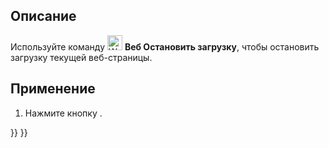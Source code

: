 <languages/>

{{Docnav/ru
|[[Web_BrowserRefresh/ru|Обновить веб-страницу]]
|[[Web_BrowserZoomIn/ru|Увеличить масштаб]]
|[[Web_Workbench/ru|Веб]]
|IconL=Web_BrowserRefresh.svg
|IconR=Web_BrowserZoomIn.svg
|IconC=Workbench_Web.svg
}}

{{GuiCommand/ru
|Name=Web BrowserStop
|Name/ru=Веб Остановить загрузку
|MenuLocation=
|Workbenches=[[Web_Workbench/ru|Веб]], [[Start_Workbench/ru|Старт]]
|SeeAlso=
}}

<span id="Description"></span>
== Описание ==

Используйте команду [[Image:Web_BrowserStop.svg|24px]] '''Веб Остановить загрузку''', чтобы остановить загрузку текущей веб-страницы.

<span id="Usage"></span>
== Применение ==

# Нажмите кнопку {{Button|[[Image:Web_BrowserStop.svg|16px]] [[Web_BrowserStop/ru|Остановить загрузку]]}}.


{{Docnav/ru
|[[Web_BrowserRefresh/ru|Обновить веб-страницу]]
|[[Web_BrowserZoomIn/ru|Увеличить масштаб]]
|[[Web_Workbench/ru|Веб]]
|IconL=Web_BrowserRefresh.svg
|IconR=Web_BrowserZoomIn.svg
|IconC=Workbench_Web.svg
}}

{{Web Tools navi{{#translation:}}}}
{{Userdocnavi{{#translation:}}}}